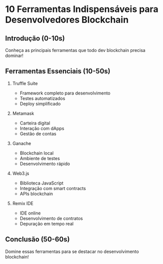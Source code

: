 # 10 Ferramentas Indispensáveis para Desenvolvedores Blockchain

## Introdução (0-10s)

Conheça as principais ferramentas que todo dev blockchain precisa dominar!

## Ferramentas Essenciais (10-50s)

1. Truffle Suite

   - Framework completo para desenvolvimento
   - Testes automatizados
   - Deploy simplificado

2. Metamask

   - Carteira digital
   - Interação com dApps
   - Gestão de contas

3. Ganache

   - Blockchain local
   - Ambiente de testes
   - Desenvolvimento rápido

4. Web3.js

   - Biblioteca JavaScript
   - Integração com smart contracts
   - APIs blockchain

5. Remix IDE
   - IDE online
   - Desenvolvimento de contratos
   - Depuração em tempo real

## Conclusão (50-60s)

Domine essas ferramentas para se destacar no desenvolvimento blockchain!
